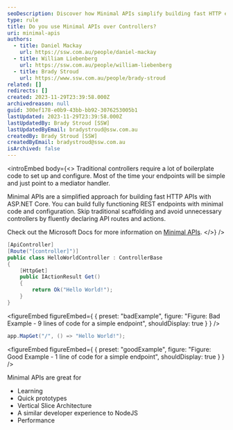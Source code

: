 ```yaml
---
seoDescription: Discover how Minimal APIs simplify building fast HTTP endpoints in ASP.NET Core with minimal setup and boilerplate-free code.
type: rule
title: Do you use Minimal APIs over Controllers?
uri: minimal-apis
authors:
  - title: Daniel Mackay
    url: https://ssw.com.au/people/daniel-mackay
  - title: William Liebenberg
    url: https://ssw.com.au/people/william-liebenberg
  - title: Brady Stroud
    url: https://www.ssw.com.au/people/brady-stroud
related: []
redirects: []
created: 2023-11-29T23:39:58.000Z
archivedreason: null
guid: 300ef178-e0b9-43bb-bb92-3076253005b1
lastUpdated: 2023-11-29T23:39:58.000Z
lastUpdatedBy: Brady Stroud [SSW]
lastUpdatedByEmail: bradystroud@ssw.com.au
createdBy: Brady Stroud [SSW]
createdByEmail: bradystroud@ssw.com.au
isArchived: false
---
```


<introEmbed
  body={<>
Traditional controllers require a lot of boilerplate code to set up and configure. Most of the time your endpoints will be simple and just point to a mediator handler.

Minimal APIs are a simplified approach for building fast HTTP APIs with ASP.NET Core. You can build fully functioning REST endpoints with minimal code and configuration. Skip traditional scaffolding and avoid unnecessary controllers by fluently declaring API routes and actions.

Check out the Microsoft Docs for more information on [Minimal APIs](https://learn.microsoft.com/en-us/aspnet/core/fundamentals/minimal-apis?WT.mc_id=DT-MVP-33518).
  </>}
/>
```csharp
[ApiController]
[Route("[controller]")]
public class HelloWorldController : ControllerBase
{
    [HttpGet]
    public IActionResult Get()
    {
        return Ok("Hello World!");
    }
}
```

<figureEmbed figureEmbed={ {
  preset: "badExample",
  figure: "Figure: Bad Example - 9 lines of code for a simple endpoint",
  shouldDisplay: true
} } />


```csharp
app.MapGet("/", () => "Hello World!");
```

<figureEmbed figureEmbed={ {
  preset: "goodExample",
  figure: "Figure: Good Example - 1 line of code for a simple endpoint",
  shouldDisplay: true
} } />


Minimal APIs are great for

* Learning
* Quick prototypes
* Vertical Slice Architecture
* A similar developer experience to NodeJS
* Performance
